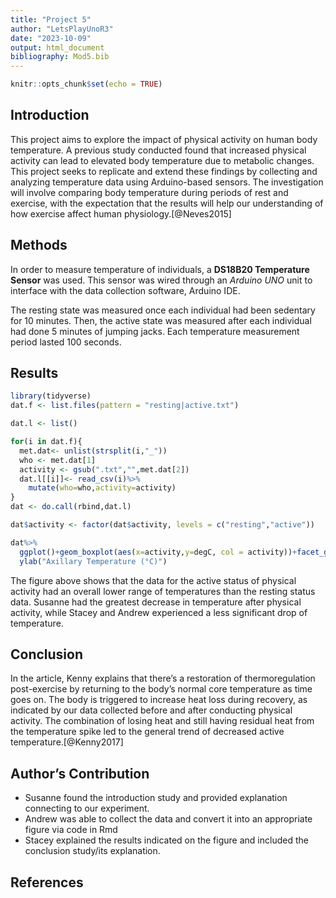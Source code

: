 ```yaml
---
title: "Project 5"
author: "LetsPlayUnoR3"
date: "2023-10-09"
output: html_document
bibliography: Mod5.bib
---
```


```r
knitr::opts_chunk$set(echo = TRUE)
```

## Introduction
This project aims to explore the impact of physical activity on human body temperature. A previous study conducted found that increased physical activity can lead to elevated body temperature due to metabolic changes. This project seeks to replicate and extend these findings by collecting and analyzing temperature data using Arduino-based sensors. The investigation will involve comparing body temperature during periods of rest and exercise, with the expectation that the results will help our understanding of how exercise affect human physiology.[@Neves2015]

## Methods
In order to measure temperature of individuals, a **DS18B20 Temperature Sensor** was used. This sensor was wired through an *Arduino UNO* unit to interface with the data collection software, Arduino IDE.

The resting state was measured once each individual had been sedentary for 10 minutes. Then, the active state was measured after each individual had done 5 minutes of jumping jacks. Each temperature measurement period lasted 100 seconds.

## Results
```r
library(tidyverse)
dat.f <- list.files(pattern = "resting|active.txt") 

dat.l <- list() 

for(i in dat.f){
  met.dat<- unlist(strsplit(i,"_"))
  who <- met.dat[1] 
  activity <- gsub(".txt","",met.dat[2])
  dat.l[[i]]<- read_csv(i)%>%
    mutate(who=who,activity=activity) 
}
dat <- do.call(rbind,dat.l)

dat$activity <- factor(dat$activity, levels = c("resting","active"))

dat%>%
  ggplot()+geom_boxplot(aes(x=activity,y=degC, col = activity))+facet_grid(.~who) +xlab("Activity Condition") +
  ylab("Axillary Temperature (°C)") 

```

The figure above shows that the data for the active status of physical activity had an overall lower range of temperatures than the resting status data. Susanne had the greatest decrease in temperature after physical activity, while Stacey and Andrew experienced a less significant drop of temperature. 


## Conclusion 
In the article, Kenny explains that there's a restoration of thermoregulation post-exercise by returning to the body's normal core temperature as time goes on. The body is triggered to increase heat loss during recovery, as indicated by our data collected before and after conducting physical activity. The combination of losing heat and still having residual heat from the temperature spike led to the general trend of decreased active temperature.[@Kenny2017]

## Author's Contribution 
- Susanne found the introduction study and provided explanation connecting to our experiment. 
- Andrew was able to collect the data and convert it into an appropriate figure via code in Rmd
- Stacey explained the results indicated on the figure and included the conclusion study/its explanation. 

## References
